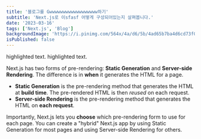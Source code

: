 ```yaml
---
title: '블로그를 Gwwwwwwwwwwwwwwwwww하기'
subtitle: 'Next.js로 이sfasf 어떻게 구성되어있는지 살펴봅니다.'
date: '2023-03-16'
tags: ['Next.js', 'Blog']
backgroundImage: 'https://i.pinimg.com/564x/4a/d6/5b/4ad65b7ba4d6cd73f0a0b47e2f69363d.jpg'
isPublished: false
---
```


<Highlight>highlighted text</Highlight>.
<Highlight>highlighted text</Highlight>.

Next.js has two forms of pre-rendering: **Static Generation** and **Server-side Rendering**. The difference is in **when** it generates the HTML for a page.

- **Static Generation** is the pre-rendering method that generates the HTML at **build time**. The pre-rendered HTML is then _reused_ on each request.
- **Server-side Rendering** is the pre-rendering method that generates the HTML on **each request**.

Importantly, Next.js lets you **choose** which pre-rendering form to use for each page. You can create a "hybrid" Next.js app by using Static Generation for most pages and using Server-side Rendering for others.